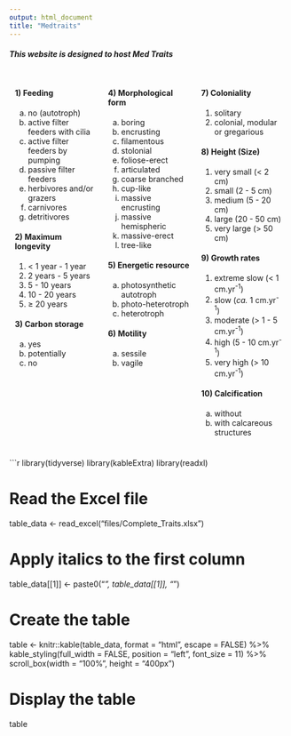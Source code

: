 ```yaml
---
output: html_document
title: "Medtraits"
---
```


##### This website is designed to host Med Traits 

<!-- Two-column layout start -->
<div style="display: flex;">
<div style="flex: 33.3%; padding: 10px;">

#### 1) Feeding
a) no (autotroph)
b) active filter feeders with cilia
c) active filter feeders by pumping
d) passive filter feeders
e) herbivores and/or grazers
f) carnivores
g) detritivores

#### 2) Maximum longevity
1) < 1 year - 1 year
2) 2 years - 5 years
3) 5 - 10 years
4) 10 - 20 years
5) ≥ 20 years

#### 3) Carbon storage
a) yes
b) potentially
c) no

</div>
<div style="flex: 33.3%; padding: 10px;">
<!-- You can add more content here -->

#### 4) Morphological form
a) boring
b) encrusting
c) filamentous
d) stolonial
e) foliose-erect
f) articulated
g) coarse branched
h) cup-like
i) massive encrusting
j) massive hemispheric
k) massive-erect
l) tree-like

#### 5) Energetic resource
a) photosynthetic autotroph
b) photo-heterotroph
c) heterotroph


#### 6) Motility
a) sessile 
b) vagile

</div>
<div style="flex: 33.3%; padding: 10px;">
<!-- You can add more content here -->

#### 7) Coloniality
1) solitary
2) colonial, modular or gregarious

#### 8) Height (Size)
1) very small (< 2 cm)
2) small (2 - 5 cm)
3) medium (5 - 20 cm)
4) large (20 - 50 cm)
5) very large (> 50 cm)

#### 9) Growth rates
1) extreme slow (< 1 cm.yr<sup>-1</sup>)
2) slow (_ca._ 1 cm.yr<sup>-1</sup>)
3) moderate (> 1 - 5 cm.yr<sup>-1</sup>)
4) high (5 - 10 cm.yr<sup>-1</sup>)
5) very high (> 10 cm.yr<sup>-1</sup>)

#### 10) Calcification
a) without
b) with calcareous structures

</div>
</div>
<!-- Two-column layout end -->

<!-- Continue with your regular markdown content -->

```r
library(tidyverse)
library(kableExtra)
library(readxl)

# Read the Excel file
table_data <- read_excel("files/Complete_Traits.xlsx")

# Apply italics to the first column
table_data[[1]] <- paste0("<i>", table_data[[1]], "</i>")

# Create the table
table <- knitr::kable(table_data, format = "html", escape = FALSE) %>%
  kable_styling(full_width = FALSE, position = "left", font_size = 11) %>%
  scroll_box(width = "100%", height = "400px")

# Display the table
table